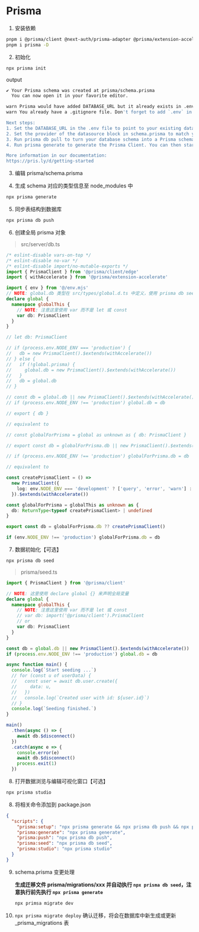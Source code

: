# Prisma

1. 安装依赖

```sh
pnpm i @prisma/client @next-auth/prisma-adapter @prisma/extension-accelerate
pnpm i prisma -D
```

2. 初始化

```sh
npx prisma init
```

output

```sh
✔ Your Prisma schema was created at prisma/schema.prisma
  You can now open it in your favorite editor.

warn Prisma would have added DATABASE_URL but it already exists in .env
warn You already have a .gitignore file. Don't forget to add `.env` in it to not commit any private information.

Next steps:
1. Set the DATABASE_URL in the .env file to point to your existing database. If your database has no tables yet, read https://pris.ly/d/getting-started
2. Set the provider of the datasource block in schema.prisma to match your database: postgresql, mysql, sqlite, sqlserver, mongodb or cockroachdb.
3. Run prisma db pull to turn your database schema into a Prisma schema.
4. Run prisma generate to generate the Prisma Client. You can then start querying your database.

More information in our documentation:
https://pris.ly/d/getting-started
```

3. 编辑 prisma/schema.prisma

4. 生成 schema 对应的类型信息至 node_modules 中

```sh
npx prisma generate
```

5. 同步表结构到数据库

```sh
npx prisma db push
```

6. 创建全局 prisma 对象

> src/server/db.ts

```ts
/* eslint-disable vars-on-top */
/* eslint-disable no-var */
/* eslint-disable import/no-mutable-exports */
import { PrismaClient } from '@prisma/client/edge'
import { withAccelerate } from '@prisma/extension-accelerate'

import { env } from '@/env.mjs'
// NOTE: global.db 类型在 src/types/global.d.ts 中定义，使用 prisma db seed 时无法识别 global.prisma 类型，故此在此再次定义
declare global {
  namespace globalThis {
    // NOTE: 注意这里使用 var 而不是 let 或 const
    var db: PrismaClient
  }
}

// let db: PrismaClient

// if (process.env.NODE_ENV === 'production') {
//   db = new PrismaClient().$extends(withAccelerate())
// } else {
//   if (!global.prisma) {
//     global.db = new PrismaClient().$extends(withAccelerate())
//   }
//   db = global.db
// }

// const db = global.db || new PrismaClient().$extends(withAccelerate())
// if (process.env.NODE_ENV !== 'production') global.db = db

// export { db }

// equivalent to

// const globalForPrisma = global as unknown as { db: PrismaClient }

// export const db = globalForPrisma.db || new PrismaClient().$extends(withAccelerate())

// if (process.env.NODE_ENV !== 'production') globalForPrisma.db = db

// equivalent to

const createPrismaClient = () =>
  new PrismaClient({
    log: env.NODE_ENV === 'development' ? ['query', 'error', 'warn'] : ['error']
  }).$extends(withAccelerate())

const globalForPrisma = globalThis as unknown as {
  db: ReturnType<typeof createPrismaClient> | undefined
}

export const db = globalForPrisma.db ?? createPrismaClient()

if (env.NODE_ENV !== 'production') globalForPrisma.db = db
```

7. 数据初始化【可选】

```sh
npx prisma db seed
```

> prisma/seed.ts

```ts
import { PrismaClient } from '@prisma/client'

// NOTE: 这里使用 declare global {} 来声明全局变量
declare global {
  namespace globalThis {
    // NOTE: 注意这里使用 var 而不是 let 或 const
    // var db: import('@prisma/client').PrismaClient
    // or
    var db: PrismaClient
  }
}

const db = global.db || new PrismaClient().$extends(withAccelerate())
if (process.env.NODE_ENV !== 'production') global.db = db

async function main() {
  console.log(`Start seeding ...`)
  // for (const u of userData) {
  //   const user = await db.user.create({
  //     data: u,
  //   })
  //   console.log(`Created user with id: ${user.id}`)
  // }
  console.log(`Seeding finished.`)
}

main()
  .then(async () => {
    await db.$disconnect()
  })
  .catch(async e => {
    console.error(e)
    await db.$disconnect()
    process.exit(1)
  })
```

8. 打开数据浏览与编辑可视化窗口【可选】

```sh
npx prisma studio
```

8. 将相关命令添加到 package.json

```json
{
  "scripts": {
    "prisma:setup": "npx prisma generate && npx prisma db push && npx prisma db seed",
    "prisma:generate": "npx prisma generate",
    "prisma:push": "npx prisma db push",
    "prisma:seed": "npx prisma db seed",
    "prisma:studio": "npx prisma studio"
  }
}
```

9. schema.prisma 变更处理

   **生成迁移文件 prisma/migrations/xxx 并自动执行 `npx prisma db seed`，注意执行前先执行 `npx prisma generate`**

   ```sh
   npx primsa migrate dev
   ```

10. `npx prisma migrate deploy` 确认迁移，将会在数据库中新生成或更新 \_prisma_migrations 表
